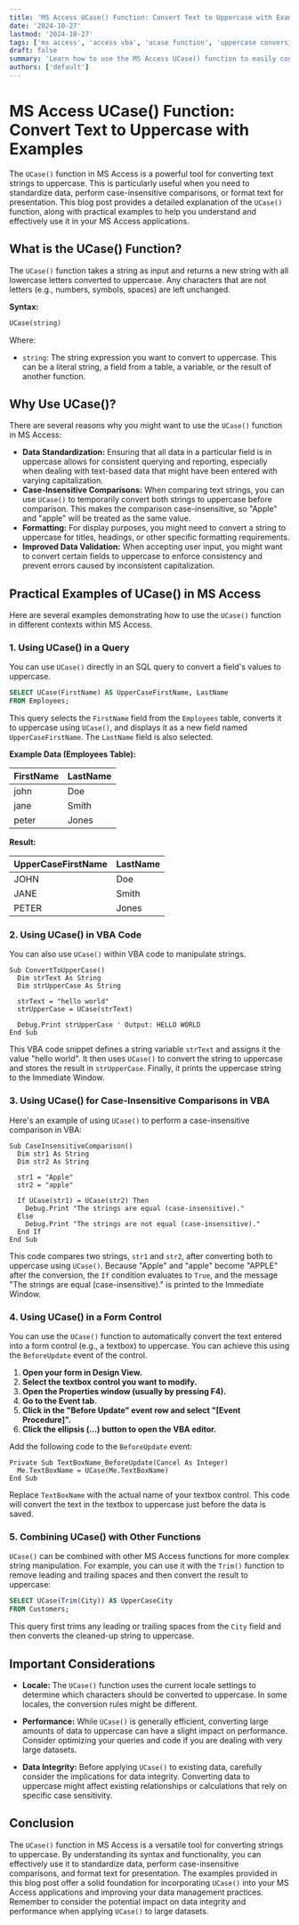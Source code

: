 ```yaml
---
title: 'MS Access UCase() Function: Convert Text to Uppercase with Examples'
date: '2024-10-27'
lastmod: '2024-10-27'
tags: ['ms access', 'access vba', 'ucase function', 'uppercase conversion', 'database management', 'sql', 'vba functions', 'string manipulation']
draft: false
summary: 'Learn how to use the MS Access UCase() function to easily convert text strings to uppercase. This comprehensive guide includes practical examples and explanations for effective database management.'
authors: ['default']
---
```


# MS Access UCase() Function: Convert Text to Uppercase with Examples

The `UCase()` function in MS Access is a powerful tool for converting text strings to uppercase. This is particularly useful when you need to standardize data, perform case-insensitive comparisons, or format text for presentation. This blog post provides a detailed explanation of the `UCase()` function, along with practical examples to help you understand and effectively use it in your MS Access applications.

## What is the UCase() Function?

The `UCase()` function takes a string as input and returns a new string with all lowercase letters converted to uppercase.  Any characters that are not letters (e.g., numbers, symbols, spaces) are left unchanged.

**Syntax:**

```sql
UCase(string)
```

Where:

*   `string`: The string expression you want to convert to uppercase. This can be a literal string, a field from a table, a variable, or the result of another function.

## Why Use UCase()?

There are several reasons why you might want to use the `UCase()` function in MS Access:

*   **Data Standardization:**  Ensuring that all data in a particular field is in uppercase allows for consistent querying and reporting, especially when dealing with text-based data that might have been entered with varying capitalization.
*   **Case-Insensitive Comparisons:** When comparing text strings, you can use `UCase()` to temporarily convert both strings to uppercase before comparison. This makes the comparison case-insensitive, so "Apple" and "apple" will be treated as the same value.
*   **Formatting:**  For display purposes, you might need to convert a string to uppercase for titles, headings, or other specific formatting requirements.
*   **Improved Data Validation:** When accepting user input, you might want to convert certain fields to uppercase to enforce consistency and prevent errors caused by inconsistent capitalization.

## Practical Examples of UCase() in MS Access

Here are several examples demonstrating how to use the `UCase()` function in different contexts within MS Access.

### 1. Using UCase() in a Query

You can use `UCase()` directly in an SQL query to convert a field's values to uppercase.

```sql
SELECT UCase(FirstName) AS UpperCaseFirstName, LastName
FROM Employees;
```

This query selects the `FirstName` field from the `Employees` table, converts it to uppercase using `UCase()`, and displays it as a new field named `UpperCaseFirstName`. The `LastName` field is also selected.

**Example Data (Employees Table):**

| FirstName | LastName |
|---|---|
| john  | Doe |
| jane | Smith |
| peter | Jones |

**Result:**

| UpperCaseFirstName | LastName |
|---|---|
| JOHN | Doe |
| JANE | Smith |
| PETER | Jones |

### 2. Using UCase() in VBA Code

You can also use `UCase()` within VBA code to manipulate strings.

```vba
Sub ConvertToUpperCase()
  Dim strText As String
  Dim strUpperCase As String

  strText = "hello world"
  strUpperCase = UCase(strText)

  Debug.Print strUpperCase ' Output: HELLO WORLD
End Sub
```

This VBA code snippet defines a string variable `strText` and assigns it the value "hello world". It then uses `UCase()` to convert the string to uppercase and stores the result in `strUpperCase`. Finally, it prints the uppercase string to the Immediate Window.

### 3. Using UCase() for Case-Insensitive Comparisons in VBA

Here's an example of using `UCase()` to perform a case-insensitive comparison in VBA:

```vba
Sub CaseInsensitiveComparison()
  Dim str1 As String
  Dim str2 As String

  str1 = "Apple"
  str2 = "apple"

  If UCase(str1) = UCase(str2) Then
    Debug.Print "The strings are equal (case-insensitive)."
  Else
    Debug.Print "The strings are not equal (case-insensitive)."
  End If
End Sub
```

This code compares two strings, `str1` and `str2`, after converting both to uppercase using `UCase()`.  Because "Apple" and "apple" become "APPLE" after the conversion, the `If` condition evaluates to `True`, and the message "The strings are equal (case-insensitive)." is printed to the Immediate Window.

### 4. Using UCase() in a Form Control

You can use the `UCase()` function to automatically convert the text entered into a form control (e.g., a textbox) to uppercase. You can achieve this using the `BeforeUpdate` event of the control.

1.  **Open your form in Design View.**
2.  **Select the textbox control you want to modify.**
3.  **Open the Properties window (usually by pressing F4).**
4.  **Go to the Event tab.**
5.  **Click in the "Before Update" event row and select "[Event Procedure]".**
6.  **Click the ellipsis (...) button to open the VBA editor.**

Add the following code to the `BeforeUpdate` event:

```vba
Private Sub TextBoxName_BeforeUpdate(Cancel As Integer)
  Me.TextBoxName = UCase(Me.TextBoxName)
End Sub
```

Replace `TextBoxName` with the actual name of your textbox control.  This code will convert the text in the textbox to uppercase just before the data is saved.

### 5. Combining UCase() with Other Functions

`UCase()` can be combined with other MS Access functions for more complex string manipulation. For example, you can use it with the `Trim()` function to remove leading and trailing spaces and then convert the result to uppercase:

```sql
SELECT UCase(Trim(City)) AS UpperCaseCity
FROM Customers;
```

This query first trims any leading or trailing spaces from the `City` field and then converts the cleaned-up string to uppercase.

## Important Considerations

*   **Locale:**  The `UCase()` function uses the current locale settings to determine which characters should be converted to uppercase. In some locales, the conversion rules might be different.

*   **Performance:** While `UCase()` is generally efficient, converting large amounts of data to uppercase can have a slight impact on performance. Consider optimizing your queries and code if you are dealing with very large datasets.

*   **Data Integrity:**  Before applying `UCase()` to existing data, carefully consider the implications for data integrity. Converting data to uppercase might affect existing relationships or calculations that rely on specific case sensitivity.

## Conclusion

The `UCase()` function in MS Access is a versatile tool for converting strings to uppercase. By understanding its syntax and functionality, you can effectively use it to standardize data, perform case-insensitive comparisons, and format text for presentation. The examples provided in this blog post offer a solid foundation for incorporating `UCase()` into your MS Access applications and improving your data management practices. Remember to consider the potential impact on data integrity and performance when applying `UCase()` to large datasets.